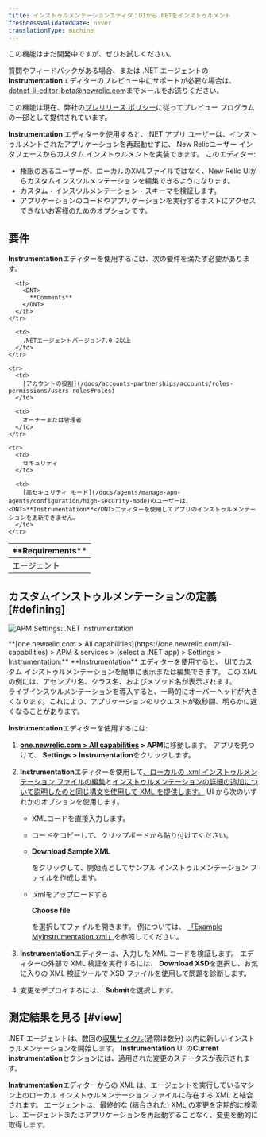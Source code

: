 ```yaml
---
title: インストゥルメンテーションエディタ：UIから.NETをインストゥルメント
freshnessValidatedDate: never
translationType: machine
---
```



<Callout title="プレビュー">
  この機能はまだ開発中ですが、ぜひお試しください。

  質問やフィードバックがある場合、または .NET エージェントの<DNT>**Instrumentation**</DNT>エディターのプレビュー中にサポートが必要な場合は、 [dotnet-li-editor-beta@newrelic.com](mailto:dotnet-li-editor-beta@newrelic.com)までメールをお送りください。

  この機能は現在、弊社の[プレリリース ポリシー](/docs/licenses/license-information/referenced-policies/new-relic-pre-release-policy)に従ってプレビュー プログラムの一部として提供されています。
</Callout>

<DNT>**Instrumentation**</DNT> エディターを使用すると、.NET アプリ ユーザーは、インストゥルメントされたアプリケーションを再起動せずに、 New Relicユーザー インタフェースからカスタム インストゥルメントを実装できます。 このエディター:

* 権限のあるユーザーが、ローカルのXMLファイルではなく、New Relic UIからカスタムインスツルメンテーションを編集できるようになります。
* カスタム・インスツルメンテーション・スキーマを検証します。
* アプリケーションのコードやアプリケーションを実行するホストにアクセスできないお客様のためのオプションです。

## 要件

<DNT>**Instrumentation**</DNT>エディターを使用するには、次の要件を満たす必要があります。

<table>
  <thead>
    <tr>
      <th width={200}>
        <DNT>
          **Requirements**
        </DNT>
      </th>

      <th>
        <DNT>
          **Comments**
        </DNT>
      </th>
    </tr>
  </thead>

  <tbody>
    <tr>
      <td>
        エージェント
      </td>

      <td>
        .NETエージェントバージョン7.0.2以上
      </td>
    </tr>

    <tr>
      <td>
        [アカウントの役割](/docs/accounts-partnerships/accounts/roles-permissions/users-roles#roles)
      </td>

      <td>
        オーナーまたは管理者
      </td>
    </tr>

    <tr>
      <td>
        セキュリティ
      </td>

      <td>
        [高セキュリティ モード](/docs/agents/manage-apm-agents/configuration/high-security-mode)のユーザーは、 <DNT>**Instrumentation**</DNT>エディターを使用してアプリのインストゥルメンテーションを更新できません。
      </td>
    </tr>
  </tbody>
</table>

## カスタムインストゥルメンテーションの定義 [#defining]

<img
  title="APM Settings: .NET instrumentation"
  alt="APM Settings: .NET instrumentation"
  src={apmDotnetInstrumentationEditor}
/>

<figcaption>
  <DNT>**[one.newrelic.com > All capabilities](https://one.newrelic.com/all-capabilities) > APM & services > (select a .NET app) > Settings > Instrumentation:**</DNT> <DNT>**Instrumentation**</DNT> エディターを使用すると、 UIでカスタム インストゥルメンテーションを簡単に表示または編集できます。 この XML の例には、アセンブリ名、クラス名、およびメソッド名が表示されます。
</figcaption>

<Callout variant="important">
  ライブインスツルメンテーションを導入すると、一時的にオーバーヘッドが大きくなります。これにより、アプリケーションのリクエストが数秒間、明らかに遅くなることがあります。
</Callout>

<DNT>**Instrumentation**</DNT>エディターを使用するには:

1. <DNT>**[one.newrelic.com > All capabilities](https://one.newrelic.com/all-capabilities) > APM**</DNT>に移動します。 アプリを見つけて、 <DNT>**Settings > Instrumentation**</DNT>をクリックします。

2. <DNT>**Instrumentation**</DNT>エディターを使用して[、ローカルの .xml インストゥルメンテーション ファイルの編集](/docs/agents/net-agent/custom-instrumentation/create-transactions-xml-net)と[インストゥルメンテーションの詳細の追加について説明したのと同じ構文を使用して XML を提供します。](/docs/agents/net-agent/custom-instrumentation/add-detail-transactions-xml-net) UI から次のいずれかのオプションを使用します。

   * XMLコードを直接入力します。

   * コードをコピーして、クリップボードから貼り付けてください。

   * <DNT>**Download Sample XML**</DNT>

     をクリックして、開始点としてサンプル インストゥルメンテーション ファイルを作成します。

   * .xmlをアップロードする

     <DNT>**Choose file**</DNT>

     を選択してファイルを開きます。 例については、 [「Example MyInstrumentation.xml」](/docs/agents/net-agent/custom-instrumentation/add-detail-transactions-xml-net#sample)を参照してください。

3. <DNT>**Instrumentation**</DNT>エディターは、入力した XML コードを検証します。 エディターの外部で XML 検証を実行するには、 <DNT>**Download XSD**</DNT>を選択し、お気に入りの XML 検証ツールで XSD ファイルを使用して問題を診断します。

4. 変更をデプロイするには、 <DNT>**Submit**</DNT>を選択します。

## 測定結果を見る [#view]

.NET エージェントは、数回の[収集サイクル](/docs/using-new-relic/welcome-new-relic/getting-started/glossary#harvest-cycle)(通常は数分) 以内に新しいインストゥルメンテーションを開始します。 <DNT>**Instrumentation**</DNT> UI の<DNT>**Current instrumentation**</DNT>セクションには、適用された変更のステータスが表示されます。

<DNT>**Instrumentation**</DNT>エディターからの XML は、エージェントを実行しているマシン上のローカル インストゥルメンテーション ファイルに存在する XML と結合されます。 エージェントは、最終的な (結合された) XML の変更を定期的に検索し、エージェントまたはアプリケーションを再起動することなく、変更を動的に取得します。